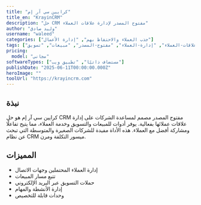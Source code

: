 ```yaml
---
title: "كرايين سي آر إم"
title_en: "KrayinCRM"
description: "حل CRM مفتوح المصدر لإدارة علاقات العملاء"
author: "وليد صادق"
username: "waleed"
categories: ["جذب العملاء والاحتفاظ بهم", "إدارة الأعمال"]
tags: ["إدارة-علاقات-العملاء", "إدارة-العملاء", "مفتوح-المصدر", "مبيعات", "تسويق"]
pricing:
  model: "مجاني"
softwareTypes: ["مستضاف ذاتيًا", "تطبيق ويب"]
publishDate: "2025-06-11T00:00:00.000Z"
heroImage: ""
toolUrl: "https://krayincrm.com"
---
```

## نبذة
كرايين سي آر إم هو حل CRM مفتوح المصدر مصمم لمساعدة الشركات على إدارة علاقات عملائها بفعالية. يوفر أدوات للمبيعات والتسويق وخدمة العملاء، مما يتيح تفاعلًا ومشاركة أفضل مع العملاء. هذه الأداة مفيدة للشركات الصغيرة والمتوسطة التي تبحث عن نظام CRM ميسور التكلفة ومرن.

## المميزات
- إدارة العملاء المحتملين وجهات الاتصال
- تتبع مسار المبيعات
- حملات التسويق عبر البريد الإلكتروني
- إدارة الأنشطة والمهام
- وحدات قابلة للتخصيص
